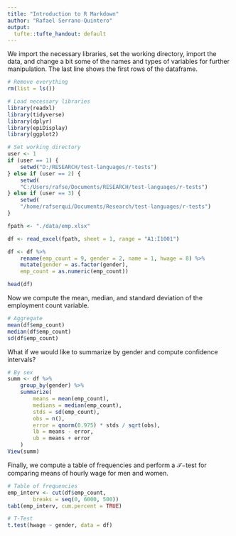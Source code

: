 ```yaml
---
title: "Introduction to R Markdown"
author: "Rafael Serrano-Quintero"
output:
  tufte::tufte_handout: default
---
```


We import the necessary libraries, set the working directory, import the data, and change a bit some of the names and types of variables for further manipulation. The last line shows the first rows of the dataframe.

```r
# Remove everything
rm(list = ls())

# Load necessary libraries
library(readxl)
library(tidyverse)
library(dplyr)
library(epiDisplay)
library(ggplot2)

# Set working directory
user <- 1
if (user == 1) {
    setwd("D:/RESEARCH/test-languages/r-tests")
} else if (user == 2) {
    setwd(
    "C:/Users/rafse/Documents/RESEARCH/test-languages/r-tests")
} else if (user == 3) {
    setwd(
    "/home/rafserqui/Documents/Research/test-languages/r-tests")
}

fpath <- "./data/emp.xlsx"

df <- read_excel(fpath, sheet = 1, range = "A1:I1001")

df <- df %>%
    rename(emp_count = 9, gender = 2, name = 1, hwage = 8) %>%
    mutate(gender = as.factor(gender),
    emp_count = as.numeric(emp_count))

head(df)
```

Now we compute the mean, median, and standard deviation of the employment count variable.

```r
# Aggregate
mean(df$emp_count)
median(df$emp_count)
sd(df$emp_count)
```

What if we would like to summarize by gender and compute confidence intervals?

```r
# By sex
summ <- df %>%
    group_by(gender) %>%
    summarize(
        means = mean(emp_count),
        medians = median(emp_count),
        stds = sd(emp_count),
        obs = n(),
        error = qnorm(0.975) * stds / sqrt(obs),
        lb = means - error,
        ub = means + error
    )
View(summ)
```

Finally, we compute a table of frequencies and perform a $\mathcal{T}-$test for comparing means of hourly wage for men and women.

```r
# Table of frequencies
emp_interv <- cut(df$emp_count,
        breaks = seq(0, 6000, 500))
tab1(emp_interv, cum.percent = TRUE)

# T-Test
t.test(hwage ~ gender, data = df)
```